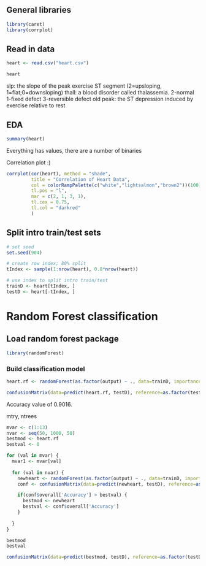 ## General libraries

```r
library(caret)
library(corrplot)
```


## Read in data

```r
heart <- read.csv("heart.csv")

heart
```

slp: the slope of the peak exercise ST segment (2=upsloping, 1=flat;0=downsloping)
thall: a blood disorder called thalassemia. 2-normal 1-fixed defect 3-reversible defect
old peak: the ST depression induced by exercise relative to rest

## EDA

```r
summary(heart)
```

Everything has values, there are a number of binaries

Correlation plot :)

```r
corrplot(cor(heart), method = "shade",
         title = "Correlation of Heart Data",
         col = colorRampPalette(c("white","lightsalmon","brown2"))(100),
         tl.pos = "l", 
         mar = c(2, 1, 3, 1),
         tl.cex = 0.75,
         tl.col = "darkred"
         ) 
```


## Split intro train/test sets

```r
# set seed
set.seed(904)

# create row index; 80% split
tIndex <- sample(1:nrow(heart), 0.8*nrow(heart))

# use index to split intro train/test
trainD <- heart[tIndex, ]
testD <- heart[-tIndex, ]
```

# Random Forest classification

## Load random forest package

```r
library(randomForest)
```

### Build classification model

```r
heart.rf <- randomForest(as.factor(output) ~ ., data=trainD, importance=TRUE, proximity=TRUE)
```

```r
confusionMatrix(data=predict(heart.rf, testD), reference=as.factor(testD$output))
```

Accuracy value of 0.9016.

mtry, ntrees

```r
mvar <- c(1:13)
nvar <- seq(50, 1000, 50)
bestmod <- heart.rf
bestval <- 0

for (val in mvar) {
  mvar1 <- mvar[val]
  
  for (val in nvar) {
    newheart <- randomForest(as.factor(output) ~ ., data=trainD, importance=TRUE, proximity=TRUE, mtry=mvar1, ntrees=nvar)
    conf <- confusionMatrix(data=predict(newheart, testD), reference=as.factor(testD$output))

    if(conf$overall['Accuracy'] > bestval) {
      bestmod <- newheart
      bestval <- conf$overall['Accuracy']
    }
    
  }
}


```


```r
bestmod
bestval

```

```r
confusionMatrix(data=predict(bestmod, testD), reference=as.factor(testD$output))
```


